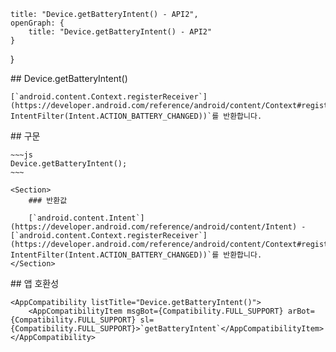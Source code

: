 
    title: "Device.getBatteryIntent() - API2",
    openGraph: {
        title: "Device.getBatteryIntent() - API2"
    }
}

<Section>
    ## Device.getBatteryIntent()

    [`android.content.Context.registerReceiver`](https://developer.android.com/reference/android/content/Context#registerReceiver(android.content.BroadcastReceiver,%20android.content.IntentFilter))`(null, IntentFilter(Intent.ACTION_BATTERY_CHANGED))`를 반환합니다.
</Section>
<Section>
    ## 구문

    ~~~js
    Device.getBatteryIntent();
    ~~~

    <Section>
        ### 반환값

        [`android.content.Intent`](https://developer.android.com/reference/android/content/Intent) - [`android.content.Context.registerReceiver`](https://developer.android.com/reference/android/content/Context#registerReceiver(android.content.BroadcastReceiver,%20android.content.IntentFilter))`(null, IntentFilter(Intent.ACTION_BATTERY_CHANGED))`를 반환합니다.
    </Section>
</Section>
<Section>
    ## 앱 호환성

    <AppCompatibility listTitle="Device.getBatteryIntent()">
        <AppCompatibilityItem msgBot={Compatibility.FULL_SUPPORT} arBot={Compatibility.FULL_SUPPORT} sl={Compatibility.FULL_SUPPORT}>`getBatteryIntent`</AppCompatibilityItem>
    </AppCompatibility>
</Section>